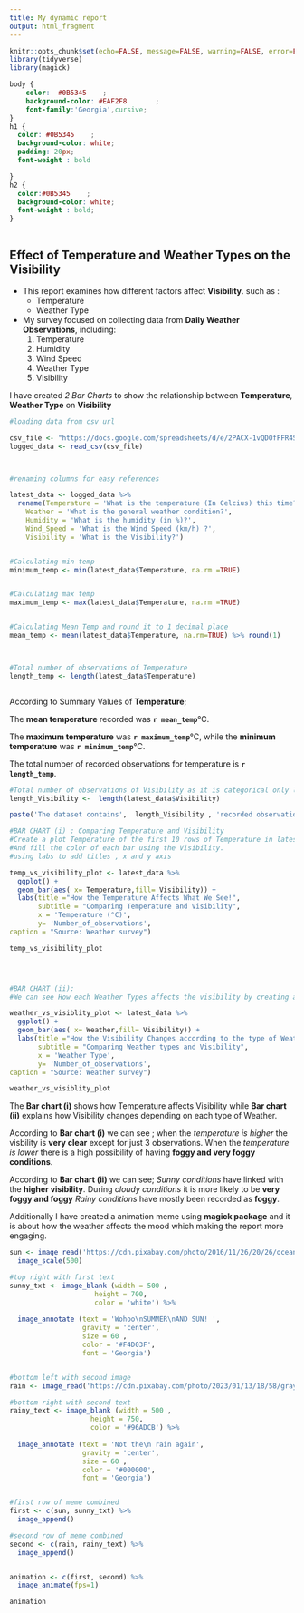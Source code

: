 ```yaml
---
title: My dynamic report
output: html_fragment
---
```


```r
knitr::opts_chunk$set(echo=FALSE, message=FALSE, warning=FALSE, error=FALSE,fig.width = 6, fig.height = 4)
library(tidyverse)
library(magick)
```



```css
body {
    color:  #0B5345    ;
    background-color: #EAF2F8       ;
    font-family:'Georgia',cursive;
}
h1 {
  color: #0B5345    ;
  background-color: white;
  padding: 20px;
  font-weight : bold

}
h2 {
  color:#0B5345    ;
  background-color: white;
  font-weight : bold;
}



```


## Effect of Temperature and Weather Types on the Visibility

- This report examines how different factors affect **Visibility**. such as :
  - Temperature
  - Weather Type
  
  
  
  
- My survey focused on collecting data from **Daily Weather Observations**, including:
  1. Temperature
  2. Humidity
  3. Wind Speed
  4. Weather Type
  5. Visibility


I have created *2 Bar Charts* to show the relationship between **Temperature**, **Weather Type** on **Visibility**




```r

#loading data from csv url

csv_file <- "https://docs.google.com/spreadsheets/d/e/2PACX-1vQDOfFFR4SL_dCeIpvr_rrdFjkmHGmVdblsf9baVI_DRPOfmDMr2zr6fH2eVAh3ju9UBdk0q093f-HR/pub?gid=1796296273&single=true&output=csv"
logged_data <- read_csv(csv_file) 



#renaming columns for easy references

latest_data <- logged_data %>%
  rename(Temperature = 'What is the temperature (In Celcius) this time?',
    Weather = 'What is the general weather condition?',
    Humidity = 'What is the humidity (in %)?',
    Wind_Speed = 'What is the Wind Speed (km/h) ?',
    Visibility = 'What is the Visibility?')



```


```r
#Calculating min temp
minimum_temp <- min(latest_data$Temperature, na.rm =TRUE)


#Calculating max temp
maximum_temp <- max(latest_data$Temperature, na.rm =TRUE) 


#Calculating Mean Temp and round it to 1 decimal place
mean_temp <- mean(latest_data$Temperature, na.rm=TRUE) %>% round(1)



#Total number of observations of Temperature
length_temp <- length(latest_data$Temperature)



```
According to Summary Values of **Temperature**;

The **mean temperature** recorded was **`r mean_temp`**°C. 

The **maximum temperature** was **`r maximum_temp`**°C, while the **minimum temperature** was **`r minimum_temp`**°C.

The total number of recorded observations for temperature is **`r length_temp`**.



```r

#Total number of observations of Visibility as it is categorical only length used.
length_Visibility <-  length(latest_data$Visibility)

paste('The dataset contains',  length_Visibility , 'recorded observations of visibility', '.')

```


```r



#BAR CHART (i) : Comparing Temperature and Visibility
#Create a plot Temperature of the first 10 rows of Temperature in latest_data using the x-axis for the Temperature. 
#And fill the color of each bar using the Visibility.
#using labs to add titles , x and y axis

temp_vs_visibility_plot <- latest_data %>%
  ggplot() +
  geom_bar(aes( x= Temperature,fill= Visibility)) +
  labs(title ="How the Temperature Affects What We See!", 
       subtitle = "Comparing Temperature and Visibility",
       x = 'Temperature (°C)',
       y= 'Number_of_observations',
caption = "Source: Weather survey")

temp_vs_visibility_plot




#BAR CHART (ii): 
#We can see How each Weather Types affects the visibility by creating a bar chart

weather_vs_visiblity_plot <- latest_data %>%
  ggplot() +
  geom_bar(aes( x= Weather,fill= Visibility)) +
  labs(title ="How the Visibility Changes according to the type of Weather!", 
       subtitle = "Comparing Weather types and Visibility",
       x = 'Weather Type',
       y= 'Number_of_observations',
caption = "Source: Weather survey")

weather_vs_visiblity_plot

```


The **Bar chart (i)** shows how Temperature affects Visibility while **Bar chart (ii)** explains how Visibility changes depending on each type of Weather. 


According to **Bar chart (i)** we can see ;
when the *temperature is higher* the visbility is **very clear** except for just 3 observations.
When the *temperature is lower* there is a high possibility of having **foggy and very foggy conditions**.


According to **Bar chart (ii)** we can see;
*Sunny conditions* have linked with the **higher visibility**.
During *cloudy conditions* it is more likely to be **very foggy and foggy**
*Rainy conditions* have mostly been recorded as **foggy**.




Additionally I have created a animation meme using **magick package** and it is about how the weather affects the mood which making the report more engaging.




```r
sun <- image_read('https://cdn.pixabay.com/photo/2016/11/26/20/26/ocean-1861597_1280.jpg') %>% 
  image_scale(500)

#top right with first text
sunny_txt <- image_blank (width = 500 ,
                     height = 700, 
                     color = 'white') %>%
  
  image_annotate (text = 'Wohoo\nSUMMER\nAND SUN! ',
                  gravity = 'center', 
                  size = 60 , 
                  color = '#F4D03F', 
                  font = 'Georgia')


#bottom left with second image
rain <- image_read('https://cdn.pixabay.com/photo/2023/01/13/18/58/gray-heron-7716748_1280.jpg') %>% image_scale(500)

#bottom right with second text
rainy_text <- image_blank (width = 500 , 
                    height = 750, 
                    color = '#96ADCB') %>%
  
  image_annotate (text = 'Not the\n rain again',
                  gravity = 'center', 
                  size = 60 , 
                  color = '#000000',
                  font = 'Georgia')


#first row of meme combined
first <- c(sun, sunny_txt) %>%
  image_append()

#second row of meme combined
second <- c(rain, rainy_text) %>%
  image_append()


animation <- c(first, second) %>% 
  image_animate(fps=1)

animation



```
